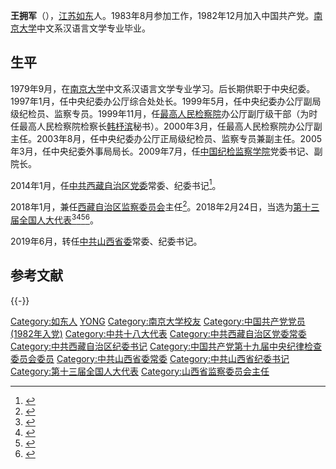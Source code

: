 {{otheruse|王拥军}}
'''王拥军'''（{{bd|1963年|7月||}}），[[江苏|江苏]][[如东|如东]]人。1983年8月参加工作，1982年12月加入中国共产党。[[南京大学|南京大学]]中文系汉语言文学专业毕业。

== 生平 ==

1979年9月，在[[南京大学|南京大学]]中文系汉语言文学专业学习。后长期供职于中央纪委。1997年1月，任中央纪委办公厅综合处处长。1999年5月，任中央纪委办公厅副局级纪检员、监察专员。1999年11月，任[[最高人民检察院|最高人民检察院]]办公厅副厅级干部（为时任最高人民检察院检察长[[韩杼滨|韩杼滨]]秘书）。2000年3月，任最高人民检察院办公厅副主任。2003年8月，任中央纪委办公厅正局级纪检员、监察专员兼副主任。2005年3月，任中央纪委外事局局长。2009年7月，任[[中国纪检监察学院|中国纪检监察学院]]党委书记、副院长。

2014年1月，任[[中共西藏自治区党委|中共西藏自治区党委]]常委、纪委书记<ref>{{cite news|title=邓小刚：继续巩固发展西藏自治区和谐稳定良好局面|url=http://cpc.people.com.cn/n/2015/0326/c64102-26754947.html|accessdate=2015-04-15|newspaper=西藏日报|archive-date=2016-03-04|archive-url=https://web.archive.org/web/20160304072634/http://cpc.people.com.cn/n/2015/0326/c64102-26754947.html|dead-url=no}}</ref>。

2018年1月，兼任[[西藏自治区监察委员会|西藏自治区监察委员会]]主任<ref>{{cite news |url=http://www.xzxw.com/xw/xzyw/201801/t20180130_2106942.html |title=西藏自治区人大、政府新的领导机构选举产生 |publisher=中国西藏网 |date=2018-01-30 |access-date=2018-03-05 |archive-url=https://web.archive.org/web/20180306022902/http://www.xzxw.com/xw/xzyw/201801/t20180130_2106942.html |archive-date=2018-03-06 |dead-url=yes }}</ref>。2018年2月24日，当选为[[第十三届全国人大代表|第十三届全国人大代表]]<ref>{{Cite web|title=（受权发布）中华人民共和国第十三届全国人民代表大会代表名单-中新网|url=http://www.chinanews.com/gn/2018/02-25/8453959.shtml|accessdate=2021-02-19|work=[[中国新闻网|中国新闻网]]|archive-date=2018-02-27|archive-url=https://web.archive.org/web/20180227031724/http://www.chinanews.com/gn/2018/02-25/8453959.shtml|dead-url=no}}</ref><ref>{{cite web | title=中华人民共和国第十三届全国人民代表大会代表名单 | website=[[光明网_(中国)|光明网]] | date=2018-02-25 | url=https://news.gmw.cn/2018-02/25/content_27792557.htm | language=zh | access-date=2021-02-19 | archive-date=2021-10-19 | archive-url=https://web.archive.org/web/20211019124618/https://news.gmw.cn/2018-02/25/content_27792557.htm | dead-url=no }}</ref><ref>{{cite web | title=第十三届全国人民代表大会代表名单（2980名） | website=[[澎湃新闻|澎湃新闻]]-The Paper | url=https://www.thepaper.cn/newsDetail_forward_2008905 | language=zh | access-date=2021-02-19 | archive-date=2018-03-23 | archive-url=https://web.archive.org/web/20180323190049/https://www.thepaper.cn/newsDetail_forward_2008905 | dead-url=no }}</ref><ref>{{cite web | title=中华人民共和国第十三届全国人民代表大会代表名单 | website=[[中国网|中国网]] | date=2018-02-25 | url=http://news.china.com.cn/2018-02/25/content_50599587.htm | language=zh | access-date=2021-02-19 | archive-date=2021-02-21 | archive-url=https://web.archive.org/web/20210221201146/http://news.china.com.cn/2018-02/25/content_50599587.htm | dead-url=no }}</ref>。

2019年6月，转任[[中共山西省委|中共山西省委]]常委、纪委书记。

==参考文献==
{{reflist}}

{{-}}
{{start box}}
{{s-ppo|cpc}}
{{s-before|[[任建华_(1957年)|任建华]]}}
{{s-title|[[中国共产党山西省纪律检查委员会|中国共产党山西省纪律检查委员会]]书记|2019年6月-}}
{{s-inc}}
{{s-before|[[金书波|金书波]]}}
{{s-title|[[中国共产党西藏自治区纪律检查委员会|中国共产党西藏自治区纪律检查委员会]]书记|2014年1月—2019年6月}}
{{s-after|[[王卫东_(国管局)|王卫东]]}}
{{end box}}
{{山西省领导人}}
{{DEFAULTSORT:wang yongjun}}
[[Category:如东人|Category:如东人]]
[[Category:王姓|YONG]]
[[Category:南京大学校友|Category:南京大学校友]]
[[Category:中国共产党党员_(1982年入党)|Category:中国共产党党员 (1982年入党)]]
[[Category:中共十八大代表|Category:中共十八大代表]]
[[Category:中共西藏自治区党委常委|Category:中共西藏自治区党委常委]]
[[Category:中共西藏自治区纪委书记|Category:中共西藏自治区纪委书记]]
[[Category:中国共产党第十九届中央纪律检查委员会委员|Category:中国共产党第十九届中央纪律检查委员会委员]]
[[Category:中共山西省委常委|Category:中共山西省委常委]]
[[Category:中共山西省纪委书记|Category:中共山西省纪委书记]]
[[Category:第十三届全国人大代表|Category:第十三届全国人大代表]]
[[Category:山西省监察委员会主任|Category:山西省监察委员会主任]]